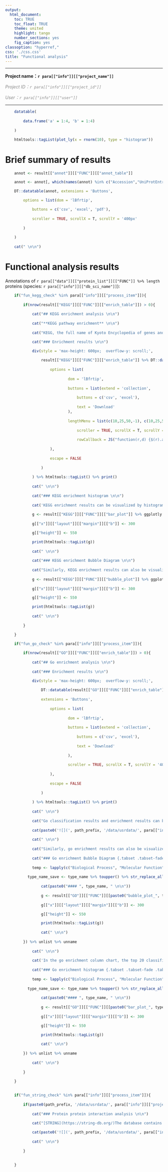 ```yaml
---
output: 
  html_document:
    toc: TRUE
    toc_float: TRUE
    theme: united
    highlight: tango
    number_sections: yes
    fig_caption: yes
classoption: "hyperref,"
css: './css.css'
title: "Functional analysis"
---
```


-----------------------------------------------

<span style="">**Project name：`r para[["info"]][["project_name"]]`**</span>

<span style="color: #888888;">*Project ID：`r para[["info"]][["project_id"]]`*</span>

<span style="color: #888888;">*User：`r para[["info"]][["user"]]`*</span>

-----------------------------------------------

```r

	datatable(
	
		data.frame('a' = 1:4, 'b' = 1:4)
	
	)

```

```r

	htmltools::tagList(plot_ly(x = rnorm(10), type = "histogram"))

```

# Brief summary of results

```r

	annot <- result[["annot"]][["FUNC"]][["annot_table"]] 

	annot <- annot[, which(names(annot) %in% c("Accession","UniProtEntry.Newest","Protein.Name","Status","Organism","Length","Mass") == FALSE)]

	DT::datatable(annot, extensions = 'Buttons',

		options = list(dom = 'lBfrtip', 

			buttons = c('csv', 'excel', 'pdf'),
			
			scroller = TRUE, scrollX = T, scrollY = '400px'
			
		)
		
	)
	
	cat(" \n\n")

```

# Functional analysis results

Annotations of `r para[["data"]][["protein_list"]][["FUNC"]] %>% length` proteins (species: `r para[["info"]][["db_sci_name"]]`):

```r

	if("fun_kegg_check" %in% para[["info"]][["process_item"]]){
	
		if(nrow(result[["KEGG"]][["FUNC"]][["enrich_table"]]) > 0){
		
			cat("## KEGG enrichment analysis \n\n")
		
			cat("**KEGG pathway enrichment** \n\n")
			
			cat("KEGG, the full name of Kyoto Encyclopedia of genes and genomes, is used for bioinformatics research, including data mining of genome, proteome, metabolome and other omics. KEGG database can be classified into system, gene, chemical substance and health information, and is distributed in KEGG path, KEGG module, KEGG genes, KEGG Brite and other modules. KEGG pathway database (wiring diagram database) is the core of KEGG resources and contains high-level functional information, including diagrams of cell processes, such as metabolism, membrane transport, signal transduction and cell cycle.\n\n")

			cat("### Enrichment results \n\n")

			div(style = 'max-height: 600px;  overflow-y: scroll;',
				
				result[["KEGG"]][["FUNC"]][["enrich_table"]] %>% DT::datatable(extensions = 'Buttons',
				
					options = list(
					
							dom = 'lBfrtip',
							
							buttons = list(extend = 'collection',
							
								buttons = c('csv', 'excel'),
								
								text = 'Download'
							),
							
							lengthMenu = list(c(10,25,50,-1), c(10,25,50,"All")),
							
								scroller = TRUE, scrollX = T, scrollY = '400px',
												
								rowCallback = JS("function(r,d) {$(r).attr('height', '30px;')}")
					
					),
					
					escape = FALSE
				
				)
			
			) %>% htmltools::tagList() %>% print()
			
			cat(" \n\n")
			
			cat("### KEGG enrichment histogram \n\n")
			
			cat('KEGG enrichment results can be visualized by histogram. The top 20 pathways with the smallest p-value are plotted. The ordinate represents the percentage of proteins in this pathway in the total number of differential proteins. The darker the color, the smaller the p-value. "* * *", "**" and "*" respectively represent the corrected p-value<0.001, Corrected p-value<0.01 and corrected p-value<0.05 (Note: if there are less than 3 pathways with P < 0.05, the pathways with P < 0.1 will be taken for mapping). \n\n')
			
			g <- result[["KEGG"]][["FUNC"]][["bar_plot"]] %>% ggplotly
			
			g[["x"]][["layout"]][["margin"]][["b"]] <- 300

			g[["height"]] <- 550

			print(htmltools::tagList(g))
				
			cat(" \n\n")
			
			cat("### KEGG enrichment Bubble Diagram \n\n")
			
			cat("Similarly, KEGG enrichment results can also be visualized by bubble chart, and the top 20 pathways with the smallest p-value are plotted. The abscissa represents the percentage of proteins in this pathway in the total number of differential proteins, and the color represents the smaller the p-value. \n\n")
			
			g <- result[["KEGG"]][["FUNC"]][["bubble_plot"]] %>% ggplotly
			
			g[["x"]][["layout"]][["margin"]][["b"]] <- 300

			g[["height"]] <- 550

			print(htmltools::tagList(g))
			
			cat(" \n\n")
		
		}

	}

```

```r

	if("fun_go_check" %in% para[["info"]][["process_item"]]){
	
		if(nrow(result[["GO"]][["FUNC"]][["enrich_table"]]) > 0){
		
			cat("## Go enrichment analysis \n\n")
			
			cat("### Enrichment results \n\n")

			div(style = 'max-height: 600px;  overflow-y: scroll;',
					
				DT::datatable(result[["GO"]][["FUNC"]][["enrich_table"]],
				
				extensions = 'Buttons',
				
					options = list(
					
							dom = 'lBfrtip',
							
							buttons = list(extend = 'collection',
							
								buttons = c('csv', 'excel'),
								
								text = 'Download'
								
							),
							
							scroller = TRUE, scrollX = T, scrollY = '400px'
					
					),
					
					escape = FALSE
				
				)
			
			) %>% htmltools::tagList() %>% print()
			
			cat(" \n\n")
			
			cat("Go classification results and enrichment results can be visualized by column chart. In the bar graph of go classification, the top 20 pathways with the smallest P in the go classification results are used for mapping. The ordinates respectively represent the number of proteins in each classification and their percentage in the total differential proteins. The colors represent different primary classifications, biological process (pink) and molecular function (blue); Cellular component (green) \n\n")
			
			cat(paste0('![](', path_prefix, '/data/usrdata/', para[["info"]][["project_id"]], '/data/GO_enrichment/FUNC_GO_Classification_Bar_Plot.png)'))
			
			cat(" \n\n")
			 
			cat("Similarly, go enrichment results can also be visualized by bubble charts. The top 20 GO terms with the smallest p-value are plotted. The abscissa represents the percentage of proteins in the term in the total differential proteins, and the color represents the smaller the p-value. \n\n")
			
			cat("### Go enrichment Bubble Diagram {.tabset .tabset-fade .tabset-pills} \n\n")
			
			temp <- lapply(c("Biological Process", "Molecular Function", "Cellular Component"), function(type_name) {
	  
	      type_name_save <- type_name %>% toupper() %>% str_replace_all(' ', '_')
				
				cat(paste0("#### ", type_name, " \n\n"))
				
				g <- result[["GO"]][["FUNC"]][[paste0("bubble_plot_", type_name_save)]] %>% ggplotly
				
				g[["x"]][["layout"]][["margin"]][["b"]] <- 300

				g[["height"]] <- 550

				print(htmltools::tagList(g))
				
				cat(" \n\n")
	
	    }) %>% unlist %>% unname
			
			cat(" \n\n")
			
			cat('In the go enrichment column chart, the top 20 classifications with the smallest P under the three first-class classifications are plotted respectively. The ordinate represents the percentage of the protein under this classification in the total number of differential proteins. The darker the color is, the smaller the P-value is. "* * *", "**" and "*" represent FDR ≤ 0.001, FDR ≤ 0.01 and FDR ≤ 0.05 respectively \n\n')
			
			cat("### Go enrichment histogram {.tabset .tabset-fade .tabset-pills} \n\n")
			
			temp <- lapply(c("Biological Process", "Molecular Function", "Cellular Component"), function(type_name) {
	  
	      type_name_save <- type_name %>% toupper() %>% str_replace_all(' ', '_')
				
				cat(paste0("#### ", type_name, " \n\n"))
				
				g <- result[["GO"]][["FUNC"]][[paste0("bar_plot_", type_name_save)]] %>% ggplotly
				
				g[["x"]][["layout"]][["margin"]][["b"]] <- 300

				g[["height"]] <- 550

				print(htmltools::tagList(g))
				
				cat(" \n\n")
	
	    }) %>% unlist %>% unname
			
			cat(" \n\n")
		
		}
		
	}
	
```

```r

	if("fun_string_check" %in% para[["info"]][["process_item"]]){
	
		if(paste0(path_prefix, '/data/usrdata/', para[["info"]][["project_id"]], '/data/STRING/FUNC_STRING_PPI.png') %>% file.exists){
		
			cat("### Protein protein interaction analysis \n\n")
		
			cat("[STRING](https://string-db.org/)The database contains information on known and predicted protein interactions. These include direct interaction (physical binding) and indirect interaction (functionally related); The sources of these information include: generic context; High-throughput Experiments； (Conserved) Coexpression； Previous Knowledge。 String integrates the function information of various organisms from these sources and can be queried when viewing relevant results. The whole network diagram between proteins is displayed through the protein network diagram, and each node represents a protein. Submit the names of different proteins in each group to the official website of string. After analysis, the protein interaction network diagram shown in the figure below can be obtained. \n\n")

			cat(paste0('![](', path_prefix, '/data/usrdata/', para[["info"]][["project_id"]], '/data/STRING/FUNC_STRING_PPI.png) \n\n'))
			
			cat(" \n\n")
		
		}

		
	}

```

